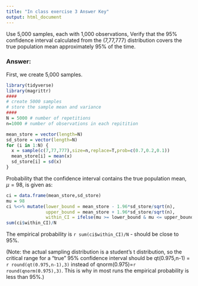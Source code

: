 ---
title: "In class exercise 3 Answer Key"
output: html_document
---
Use 5,000 samples, each with 1,000 observations, Verify that the 95% confidence interval calculated from the (7,77,777) distribution covers the true population mean approximately 95% of the time.

### Answer:
First, we create 5,000 samples.
```{r,message=F,warning=F}
library(tidyverse)
library(magrittr)
####
# create 5000 samples
# store the sample mean and variance
####
N = 5000 # number of repetitions
n=1000 # number of observations in each repitition

mean_store = vector(length=N)
sd_store = vector(length=N)
for (i in 1:N) {
  x = sample(c(7,77,777),size=n,replace=T,prob=c(0.7,0.2,0.1))
  mean_store[i] = mean(x)
  sd_store[i] = sd(x)
}
```

Probability that the confidence interval contains the true population mean, $\mu=98$, is given as:
```{r,echo=T}
ci = data.frame(mean_store,sd_store)
mu = 98
ci %<>% mutate(lower_bound = mean_store - 1.96*sd_store/sqrt(n),
               upper_bound = mean_store + 1.96*sd_store/sqrt(n),
               within_CI = ifelse(mu >= lower_bound & mu <= upper_bound,T,F))
sum(ci$within_CI)/N
```

The empirical probability is `r sum(ci$within_CI)/N` - should be close to 95%. 

(Note: the actual sampling distribution is a student's t distribution, so the critical range for a "true" 95% confidence interval should be qt(0.975,n-1) = `r round(qt(0.975,n-1),3)` instead of qnorm(0.975)=`r round(qnorm(0.975),3)`. This is why in most runs the empirical probability is less than 95%.)

